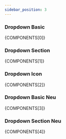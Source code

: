 ```yaml
---
sidebar_position: 3
---
```



### Dropdown Basic

<CodePreview>{COMPONENTS[0]}</CodePreview>

### Dropdown Section

<CodePreview>{COMPONENTS[1]}</CodePreview>

### Dropdown Icon

<CodePreview>{COMPONENTS[2]}</CodePreview>

### Dropdown Basic Neu

<CodePreview>{COMPONENTS[3]}</CodePreview>

### Dropdown Section Neu

<CodePreview>{COMPONENTS[4]}</CodePreview>

